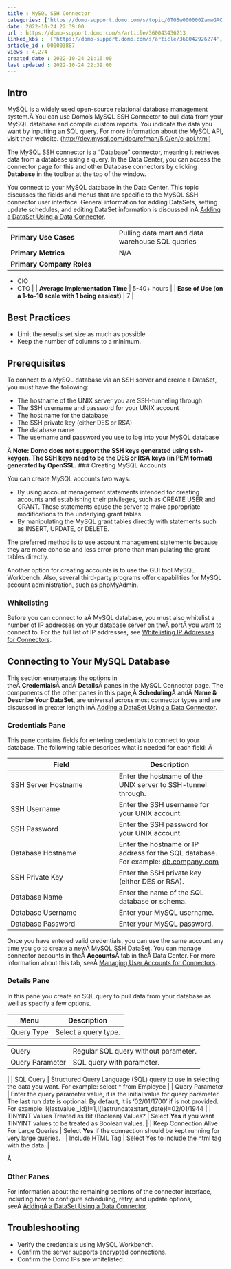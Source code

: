 ```yaml
---
title : MySQL SSH Connector
categories: ['https://domo-support.domo.com/s/topic/0TO5w000000ZamwGAC']
date: 2022-10-24 22:39:00
url : https://domo-support.domo.com/s/article/360043436213
linked_kbs :  ['https://domo-support.domo.com/s/article/360042926274', 'https://domo-support.domo.com/s/knowledge-base', 'https://domo-support.domo.com/s/article/360042925494', 'https://domo-support.domo.com/s/article/360043429953', 'https://domo-support.domo.com/s/article/360042926054', 'https://domo-support.domo.com/s/article/360043436213', 'https://domo-support.domo.com/s/article/360043429933', 'https://domo-support.domo.com/s/article/360043429693', 'https://domo-support.domo.com/s/topic/0TO5w000000ZamwGAC', 'https://domo-support.domo.com/s/article/360043630093', 'https://domo-support.domo.com/s/article/360043429913']
article_id : 000003887
views : 4,274
created_date : 2022-10-24 21:16:00
last updated : 2022-10-24 22:39:00
---
```




Intro
-----


MySQL is a widely used open-source relational database management system.Â You can use Domo's MySQL SSH Connector to pull data from your MySQL database and compile custom reports. You indicate the data you want by inputting an SQL query. For more information about the MySQL API, visit their website. (<http://dev.mysql.com/doc/refman/5.0/en/c-api.html>)


The MySQL SSH connector is a "Database" connector, meaning it retrieves data from a database using a query. In the Data Center, you can access the connector page for this and other Database connectors by clicking **Database** in the toolbar at the top of the window.


You connect to your MySQL database in the Data Center. This topic discusses the fields and menus that are specific to the MySQL SSH connector user interface. General information for adding DataSets, setting update schedules, and editing DataSet information is discussed inÂ [Adding a DataSet Using a Data Connector](..\adding_a_dataset_using_a_connector\index.html "Adding a DataSet Using a Data Connector").




|  |  |
| --- | --- |
| **Primary Use Cases** | Pulling data mart and data warehouse SQL queries |
| **Primary Metrics** | N/A |
| **Primary Company Roles** | 
* CIO
* CTO
 |
| **Average Implementation Time** | 5-40+ hours |
| **Ease of Use (on a 1-to-10 scale with 1 being easiest)** | 7 |


Best Practices
--------------



* Limit the results set size as much as possible.
* Keep the number of columns to a minimum.


Prerequisites
-------------


To connect to a MySQL database via an SSH server and create a DataSet, you must have the following:



* The hostname of the UNIX server you are SSH-tunneling through
* The SSH username and password for your UNIX account
* The host name for the database
* The SSH private key (either DES or RSA)
* The database name
* The username and password you use to log into your MySQL database


Â
**Note: Domo does not support the SSH keys generated using ssh-keygen. The SSH keys need to be the DES or RSA keys (in PEM format) generated by OpenSSL.**
### Creating MySQL Accounts


You can create MySQL accounts two ways:



* By using account management statements intended for creating accounts and establishing their privileges, such as CREATE USER and GRANT. These statements cause the server to make appropriate modifications to the underlying grant tables.
* By manipulating the MySQL grant tables directly with statements such as INSERT, UPDATE, or DELETE.


The preferred method is to use account management statements because they are more concise and less error-prone than manipulating the grant tables directly.


Another option for creating accounts is to use the GUI tool MySQL Workbench. Also, several third-party programs offer capabilities for MySQL account administration, such as phpMyAdmin.


### Whitelisting


Before you can connect to aÂ MySQL database, you must also whitelist a number of IP addresses on your database server on theÂ portÂ you want to connect to. For the full list of IP addresses, see [Whitelisting IP Addresses for Connectors](..\allowlisting_ip_addresses_for_connectors__federated_adapters\index.html "Whitelisting IP Addresses for Connectors").


Connecting to Your MySQL Database
---------------------------------


This section enumerates the options in theÂ **Credentials**Â andÂ **Details**Â panes in the MySQL Connector page. The components of the other panes in this page,Â **Scheduling**Â andÂ **Name & Describe Your DataSet**, are universal across most connector types and are discussed in greater length inÂ [Adding a DataSet Using a Data Connector](..\adding_a_dataset_using_a_connector\index.html "Adding a DataSet Using a Data Connector").


### Credentials Pane


This pane contains fields for entering credentials to connect to your database. The following table describes what is needed for each field: Â 




| Field | Description |
| --- | --- |
| SSH Server Hostname | Enter the hostname of the UNIX server to SSH-tunnel through. |
| SSH Username | Enter the SSH username for your UNIX account. |
| SSH Password | Enter the SSH password for your UNIX account. |
| Database Hostname | Enter the hostname or IP address for the SQL database. For example: [db.company.com](http://db.company.com) |
| SSH Private Key | Enter the SSH private key (either DES or RSA). |
| Database Name | Enter the name of the SQL database or schema. |
| Database Username | Enter your MySQL username. |
| Database Password | Enter your MySQL password. |


Once you have entered valid credentials, you can use the same account any time you go to create a newÂ MySQL SSH DataSet. You can manage connector accounts in theÂ **Accounts**Â tab in theÂ Data Center. For more information about this tab, seeÂ [Managing User Accounts for Connectors](..\managing_user_accounts_for_connectors\index.html "Managing User Accounts for Connectors").


### Details Pane


In this pane you create an SQL query to pull data from your database as well as specify a few options.




| Menu | Description |
| --- | --- |
| Query Type | Select a query type.

|  |  |
| --- | --- |
| Query | Regular SQL query without parameter. |
| Query Parameter | SQL query with parameter. |

 |
| SQL Query | Structured Query Language (SQL) query to use in selecting the data you want. For example:
select \* from Employee |
| Query Parameter | Enter the query parameter value, it is the initial value for query parameter. The last run date is optional. By default, it is '02/01/1700' if is not provided. 
For example: !{lastvalue:\_id}!=1,!{lastrundate:start\_date}!=02/01/1944 |
| TINYINT Values Treated as Bit (Boolean) Values? | Select **Yes** if you want TINYINT values to be treated as Boolean values. |
| Keep Connection Alive For Large Queries | Select **Yes** if the connection should be kept running for very large queries. |
| Include HTML Tag | Select Yes to include the html tag with the data. |


Â 


### Other Panes


For information about the remaining sections of the connector interface, including how to configure scheduling, retry, and update options, seeÂ [AddingÂ a DataSet Using a Data Connector](..\adding_a_dataset_using_a_connector\index.md).


Troubleshooting
---------------



* Verify the credentials using MySQL Workbench.
* Confirm the server supports encrypted connections.
* Confirm the Domo IPs are whitelisted.